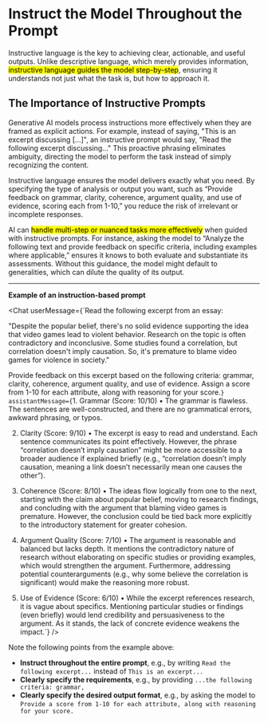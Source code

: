 
# Instruct the Model Throughout the Prompt

Instructive language is the key to achieving clear, actionable, and useful outputs. Unlike descriptive language, which merely provides information, <mark>instructive language guides the model step-by-step</mark>, ensuring it understands not just what the task is, but how to approach it.

## The Importance of Instructive Prompts

Generative AI models process instructions more effectively when they are framed as explicit actions. For example, instead of saying, "<span mark-color="red">This is an excerpt</span> discussing […]", an instructive prompt would say, "<span mark-color="green">Read the following excerpt</span> discussing…" This proactive phrasing eliminates ambiguity, directing the model to perform the task instead of simply recognizing the content.

Instructive language ensures the model delivers exactly what you need. By specifying the type of analysis or output you want, such as “Provide feedback on grammar, clarity, coherence, argument quality, and use of evidence, scoring each from 1-10,” you reduce the risk of irrelevant or incomplete responses.

AI can <mark>handle multi-step or nuanced tasks more effectively</mark> when guided with instructive prompts. For instance, asking the model to “Analyze the following text and provide feedback on specific criteria, including examples where applicable,” ensures it knows to both evaluate and substantiate its assessments. Without this guidance, the model might default to generalities, which can dilute the quality of its output.

---

**Example of an instruction-based prompt**

<Chat 
  userMessage={`Read the following excerpt from an essay:

"Despite the popular belief, there's no solid evidence supporting the idea that video games lead to violent behavior. Research on the topic is often contradictory and inconclusive. Some studies found a correlation, but correlation doesn't imply causation. So, it's premature to blame video games for violence in society."

Provide feedback on this excerpt based on the following criteria: grammar, clarity, coherence, argument quality, and use of evidence. Assign a score from 1-10 for each attribute, along with reasoning for your score.`} 
  assistantMessage={`1.	Grammar (Score: 10/10)
	•	The grammar is flawless. The sentences are well-constructed, and there are no grammatical errors, awkward phrasing, or typos.
	
2.	Clarity (Score: 9/10)
	•	The excerpt is easy to read and understand. Each sentence communicates its point effectively. However, the phrase “correlation doesn’t imply causation” might be more accessible to a broader audience if explained briefly (e.g., “correlation doesn’t imply causation, meaning a link doesn’t necessarily mean one causes the other”).
	
3.	Coherence (Score: 8/10)
	•	The ideas flow logically from one to the next, starting with the claim about popular belief, moving to research findings, and concluding with the argument that blaming video games is premature. However, the conclusion could be tied back more explicitly to the introductory statement for greater cohesion.
	
4.	Argument Quality (Score: 7/10)
	•	The argument is reasonable and balanced but lacks depth. It mentions the contradictory nature of research without elaborating on specific studies or providing examples, which would strengthen the argument. Furthermore, addressing potential counterarguments (e.g., why some believe the correlation is significant) would make the reasoning more robust.
	
5.	Use of Evidence (Score: 6/10)
	•	While the excerpt references research, it is vague about specifics. Mentioning particular studies or findings (even briefly) would lend credibility and persuasiveness to the argument. As it stands, the lack of concrete evidence weakens the impact.`} 
/>

Note the following points from the example above:

- **Instruct throughout the entire prompt**, e.g., by writing `Read the following excerpt...` instead of `This is an excerpt...`
- **Clearly specify the requirements**, e.g., by providing `...the following criteria: grammar, `
- **Clearly specify the desired output format**, e.g., by asking the model to `Provide a score from 1-10 for each attribute, along with reasoning for your score.`
